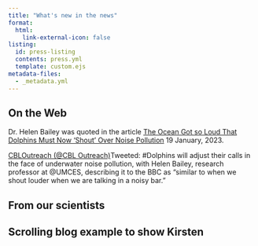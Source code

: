 ```yaml
---
title: "What's new in the news"
format: 
  html:
    link-external-icon: false
listing:
  id: press-listing
  contents: press.yml
  template: custom.ejs 
metadata-files: 
  - _metadata.yml
---
```


## On the Web

Dr. Helen Bailey was quoted in the article [The Ocean Got so Loud That Dolphins Must Now 'Shout' Over Noise Pollution](https://impakter.com/the-ocean-is-getting-louder-dolphins-must-now-shout-over-noise-pollution/) 19 January, 2023.

[CBLOutreach (\@CBL Outreach)](https://twitter.com/cbloutreach/status/1621132848143941637?s=51&t=wv_MDv6-V_3WTIkktqz63Q)Tweeted: #Dolphins will adjust their calls in the face of underwater noise pollution, with Helen Bailey, research professor at @UMCES, describing it to the BBC as "similar to when we shout louder when we are talking in a noisy bar."

## From our scientists


## Scrolling blog example to show Kirsten
:::{.press-listing}
:::
